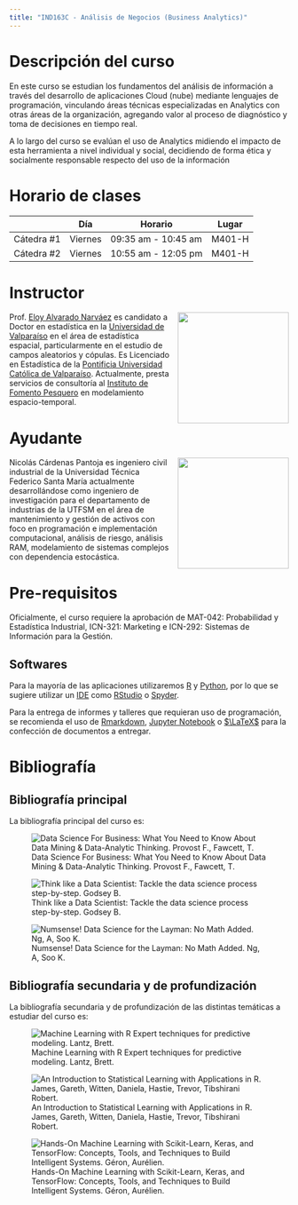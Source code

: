 ```yaml
---
title: "IND163C - Análisis de Negocios (Business Analytics)"
---
```


# Descripción del curso

En este curso se estudian los fundamentos del análisis de información a través del desarrollo de aplicaciones Cloud (nube) mediante lenguajes de programación, vinculando áreas técnicas especializadas en Analytics con otras áreas de la organización, agregando valor al proceso de diagnóstico y toma de decisiones en tiempo real.

A lo largo del curso se evalúan el uso de Analytics midiendo el impacto de esta herramienta a nivel individual y social, decidiendo de forma ética y socialmente responsable respecto del uso de la información

# Horario de clases

|            | Día     | Horario             | Lugar  |
|------------|---------|---------------------|--------|
| Cátedra #1 | Viernes | 09:35 am - 10:45 am | M401-H |
| Cátedra #2 | Viernes | 10:55 am - 12:05 pm | M401-H |

# Instructor

![](images/placeholder.png){style="float:right;padding: 0 0 0 10px;" fig-alt="EAN" width="200"}

Prof. [Eloy Alvarado Narváez](https://ealvnrz.netlify.com/) es candidato a Doctor en estadística en la [Universidad de Valparaíso](https://www.uv.cl/) en el área de estadística espacial, particularmente en el estudio de campos aleatorios y cópulas. Es Licenciado en Estadística de la [Pontificia Universidad Católica de Valparaíso](http://www.pucv.cl). Actualmente, presta servicios de consultoría al [Instituto de Fomento Pesquero](http://www.ifop.cl) en modelamiento espacio-temporal.

# Ayudante

![](images/nico.jpg){style="float:right;padding: 0 0 0 10px;" fig-alt="NCP" width="200"}
Nicolás Cárdenas Pantoja es ingeniero civil industrial de la Universidad Técnica Federico Santa María actualmente desarrollándose como ingeniero de investigación para el departamento de industrias de la UTFSM en el área de mantenimiento y gestión de activos con foco en programación e implementación computacional, análisis de riesgo, análisis RAM, modelamiento de sistemas complejos con dependencia estocástica.

# Pre-requisitos

Oficialmente, el curso requiere la aprobación de MAT-042: Probabilidad y Estadística Industrial, ICN-321: Marketing e ICN-292: Sistemas de Información para la Gestión.

## Softwares

Para la mayoría de las aplicaciones utilizaremos [R](https://www.r-project.org/) y [Python](https://www.python.org/), por lo que se sugiere utilizar un [IDE](https://es.wikipedia.org/wiki/Entorno_de_desarrollo_integrado) como [RStudio](https://www.rstudio.com/) o [Spyder](https://www.spyder-ide.org/).

Para la entrega de informes y talleres que requieran uso de programación, se recomienda el uso de [Rmarkdown](https://rmarkdown.rstudio.com/), [Jupyter Notebook](https://jupyter.org/) o [$\LaTeX$](https://es.wikipedia.org/wiki/LaTeX) para la confección de documentos a entregar.

# Bibliografía

## Bibliografía principal

La bibliografía principal del curso es:

::: {layout-ncol="3"}
![Data Science For Business: What You Need to Know About Data Mining & Data-Analytic Thinking. Provost F., Fawcett, T.](images/ds.jpg)

![Think like a Data Scientist: Tackle the data science process step-by-step. Godsey B.](images/think.jpg)

![Numsense! Data Science for the Layman: No Math Added. Ng, A, Soo K.](images/numsense.jpg)
:::

## Bibliografía secundaria y de profundización

La bibliografía secundaria y de profundización de las distintas temáticas a estudiar del curso es:

::: {layout-ncol="3"}
![Machine Learning with R Expert techniques for predictive modeling. Lantz, Brett.](images/ml_r.jpg)

![An Introduction to Statistical Learning with Applications in R. James, Gareth, Witten, Daniela, Hastie, Trevor, Tibshirani Robert.](images/intro_sl.jpg)

![Hands-On Machine Learning with Scikit-Learn, Keras, and TensorFlow: Concepts, Tools, and Techniques to Build Intelligent Systems. Géron, Aurélien.](images/hands_on.jpg)
:::
